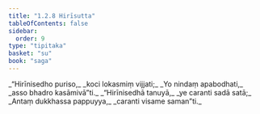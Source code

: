 ```yaml
---
title: "1.2.8 Hirīsutta"
tableOfContents: false
sidebar:
  order: 9
type: "tipitaka"
basket: "su"
book: "saga"
---
```



<DynamicBreadcrumb />

<Division number="18" book="saga">

<Paragraph number="58" type="verses" book="saga">
_“Hirīnisedho puriso,_  
_koci lokasmiṃ vijjati;_  
_Yo nindaṃ apabodhati,_  
_asso bhadro kasāmivā”ti._  

</Paragraph>

<Paragraph number="59" type="verses" book="saga">
_“Hirīnisedhā tanuyā,_  
_ye caranti sadā satā;_  
_Antaṃ dukkhassa pappuyya,_  
_caranti visame saman”ti._
</Paragraph>
</Division>